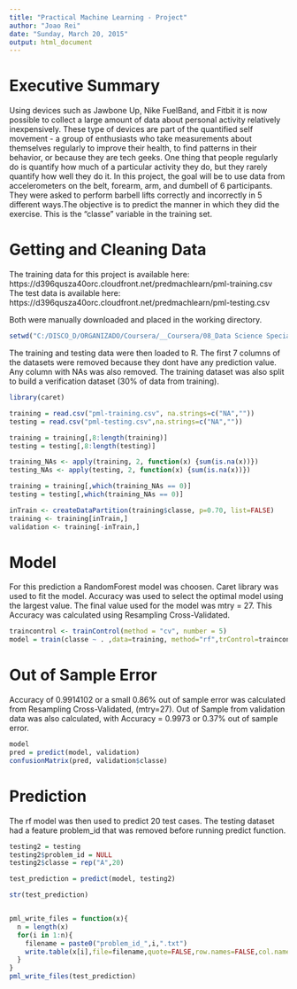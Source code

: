 ```yaml
---
title: "Practical Machine Learning - Project"
author: "Joao Rei"
date: "Sunday, March 20, 2015"
output: html_document
---
```


# Executive Summary

Using devices such as Jawbone Up, Nike FuelBand, and Fitbit it is now possible to collect a large amount of data about personal activity relatively inexpensively. These type of devices are part of the quantified self movement - a group of enthusiasts who take measurements about themselves regularly to improve their health, to find patterns in their behavior, or because they are tech geeks. One thing that people regularly do is quantify how much of a particular activity they do, but they rarely quantify how well they do it. 
In this project, the goal will be to use data from accelerometers on the belt, forearm, arm, and dumbell of 6 participants. They were asked to perform barbell lifts correctly and incorrectly in 5 different ways.The objective is to predict the manner in which they did the exercise. This is the "classe" variable in the training set.


# Getting and Cleaning Data

The training data for this project is available here: 
https://d396qusza40orc.cloudfront.net/predmachlearn/pml-training.csv
The test data is available here: 
https://d396qusza40orc.cloudfront.net/predmachlearn/pml-testing.csv

Both were manually downloaded and placed in the working directory.


```r
setwd("C:/DISCO_D/ORGANIZADO/Coursera/__Coursera/08_Data Science Specialization/08_Practical Machine Learning/PROJECT")

```

The training and testing data were then loaded to R. The first 7 columns of the datasets were removed because they dont have any prediction value.
Any column with NAs was also removed.
The training dataset was also split to build a verification dataset (30% of data from training).


```r
library(caret)

training = read.csv("pml-training.csv", na.strings=c("NA",""))
testing = read.csv("pml-testing.csv",na.strings=c("NA",""))

training = training[,8:length(training)]
testing = testing[,8:length(testing)]

training_NAs <- apply(training, 2, function(x) {sum(is.na(x))})
testing_NAs <- apply(testing, 2, function(x) {sum(is.na(x))})

training = training[,which(training_NAs == 0)]
testing = testing[,which(training_NAs == 0)]

inTrain <- createDataPartition(training$classe, p=0.70, list=FALSE)
training <- training[inTrain,]
validation <- training[-inTrain,]

```


# Model

For this prediction a RandomForest model was choosen. Caret library was used to fit the model. Accuracy was used to select the optimal model using  the largest value.
The final value used for the model was mtry = 27.
This Accuracy was calculated using Resampling Cross-Validated.


```r

traincontrol <- trainControl(method = "cv", number = 5)
model = train(classe ~ . ,data=training, method="rf",trControl=traincontrol)

```

# Out of Sample Error

Accuracy of 0.9914102 or a small 0.86% out of sample error was calculated from 
Resampling Cross-Validated, (mtry=27).
Out of Sample from validation data was also calculated, with Accuracy = 0.9973 or 0.37% out of sample error.


```r
model
pred = predict(model, validation)
confusionMatrix(pred, validation$classe)

```


# Prediction

The rf model was then used to predict 20 test cases.
The testing dataset had a feature problem_id that was removed before running predict function.

```r

testing2 = testing
testing2$problem_id = NULL
testing2$classe = rep("A",20)

test_prediction = predict(model, testing2)

str(test_prediction)


pml_write_files = function(x){
  n = length(x)
  for(i in 1:n){
    filename = paste0("problem_id_",i,".txt")
    write.table(x[i],file=filename,quote=FALSE,row.names=FALSE,col.names=FALSE)
  }
}
pml_write_files(test_prediction)


```


